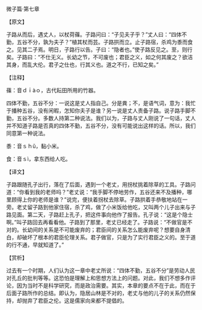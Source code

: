 

微子篇·第七章

【原文】

子路从而后，遇丈人，以杖荷蓧。子路问曰：“子见夫子乎？”丈人曰：“四体不勤，五谷不分，孰为夫子？”植其杖而芸。子路拱而立。止子路宿，杀鸡为黍而食之。见其二子焉。明日，子路行以告。子曰：“隐者也。”使子路反见之。至，则行矣。子路曰：“不仕无义。长幼之节，不可废也；君臣之义，如之何其废之？欲洁其身，而乱大伦。君子之仕也，行其义也。道之不行，已知之矣。”

【注释】

蓧：音ｄｉàｏ，古代耘田所用的竹器。

四体不勤，五谷不分：一说这是丈人指自己。分是粪；不，是语气词，意为：我忙于播种五谷，没有闲暇，怎知你夫子是谁？另一说是丈人责备子路。说子路手脚不勤，五谷不分。多数人持第二种说法。我们以为，子路与丈人刚说了一句话，丈人并不知道子路是否真的四体不勤，五谷不分，没有可能说出这样的话。所以，我们同意第一种说法。

黍：音ｓｈǔ，黏小米。

食：音ｓì，拿东西给人吃。

【译文】

子路跟随孔子出行，落在了后面，遇到一个老丈，用拐杖挑着除草的工具。子路问道：“你看到我的老师吗？”老丈说：“我手脚不停地劳作，五谷还来不及播种，哪里顾得上你的老师是谁？”说完，便扶着拐杖去除草。子路拱着手恭敬地站在一旁。老丈留子路到他家住宿，杀了鸡，做了小米饭给他吃，又叫两个儿子出来与子路见面。第二天，子路赶上孔子，把这件事向他作了报告。孔子说：“这是个隐士啊。”叫子路回去再看看他。子路到了那里，老丈已经走了。子路说：“不做官是不对的。长幼间的关系是不可能废弃的；君臣间的关系怎么能废弃呢？想要自身清白，却破坏了根本的君臣伦理关系。君子做官，只是为了实行君臣之义的。至于道的行不通，早就知道了。”

【赏析】

过去有一个时期，人们认为这一章中老丈所说：“四体不勤，五谷不分”是劳动人民对孔丘的批判等等。这恐怕是理解上和思想方法上的问题。对此，我们不想多作评论，因为当时不是科学研究，而是政治需要。其实，本章的要点不在于此，而在于后面子路所作的总结。即认为，隐居山林是不对的，老丈与他的儿子的关系仍然保持，却抛弃了君臣之伦。这是儒家向来都不提倡的。

